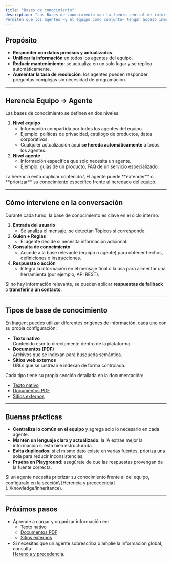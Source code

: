 ```yaml
---
title: "Bases de conocimiento"
description: "Las Bases de conocimiento son la fuente central de información que Inagent utiliza para responder con precisión y contexto.
Permiten que los agentes —y el equipo como conjunto— tengan acceso inmediato a documentos, datos y respuestas actualizadas, sin depender de flujos rígidos."
---
```


## Propósito

- **Responder con datos precisos y actualizados**.
- **Unificar la información** en todos los agentes del equipo.
- **Reducir mantenimiento**: se actualiza en un solo lugar y se replica automáticamente.
- **Aumentar la tasa de resolución**: los agentes pueden responder preguntas complejas sin necesidad de programación.

---

## Herencia Equipo → Agente

Las bases de conocimiento se definen en dos niveles:

1. **Nivel equipo**
   - Información compartida por todos los agentes del equipo.
   - Ejemplo: políticas de privacidad, catálogo de productos, datos corporativos.
   - Cualquier actualización aquí **se hereda automáticamente** a todos los agentes.
2. **Nivel agente**
   - Información específica que solo necesita un agente.
   - Ejemplo: guías de un producto, FAQ de un servicio especializado.

<info>
  La herencia evita duplicar contenido.\
  El agente puede **extender** o **priorizar** su conocimiento específico frente al heredado del equipo.
</info>

---

## Cómo interviene en la conversación

Durante cada turno, la base de conocimiento es clave en el ciclo interno:

1. **Entrada del usuario**
   - Se analiza el mensaje, se detectan Tópicos si corresponde.
2. **Guion + Reglas**
   - El agente decide si necesita información adicional.
3. **Consulta de conocimiento**
   - Accede a la base relevante (equipo o agente) para obtener hechos, definiciones o instrucciones.
4. **Respuesta o acción**
   - Integra la información en el mensaje final o la usa para alimentar una herramienta (por ejemplo, API REST).

Si no hay información relevante, se pueden aplicar **respuestas de fallback** o **transferir a un contacto**.

---

## Tipos de base de conocimiento

En Inagent puedes utilizar diferentes orígenes de información, cada uno con su propia configuración:

- **Texto nativo**\
  Contenido escrito directamente dentro de la plataforma.
- **Documentos (PDF)**\
  Archivos que se indexan para búsqueda semántica.
- **Sitios web externos**\
  URLs que se rastrean e indexan de forma controlada.

Cada tipo tiene su propia sección detallada en la documentación:

- [Texto nativo](../knowledge/native-text)
- [Documentos PDF](../knowledge/documents-pdf)
- [Sitios externos](../knowledge/external-sites)

---

## Buenas prácticas

- **Centraliza lo común en el equipo** y agrega solo lo necesario en cada agente.
- **Mantén un lenguaje claro y actualizado**: la IA extrae mejor la información si está bien estructurada.
- **Evita duplicados**: si el mismo dato existe en varias fuentes, prioriza una sola para reducir inconsistencias.
- **Prueba en Playground**: asegúrate de que las respuestas provengan de la fuente correcta.

<tip>
  Si un agente necesita priorizar su conocimiento frente al del equipo, configúralo en la sección\
  [Herencia y precedencia](../knowledge/inheritance).
</tip>

---

## Próximos pasos

- Aprende a cargar y organizar información en:
  - [Texto nativo](../knowledge/native-text)
  - [Documentos PDF](../knowledge/documents-pdf)
  - [Sitios externos](../knowledge/external-sites)
- Si necesitas que un agente sobrescriba o amplíe la información global, consulta\
  [Herencia y precedencia](../knowledge/inheritance).